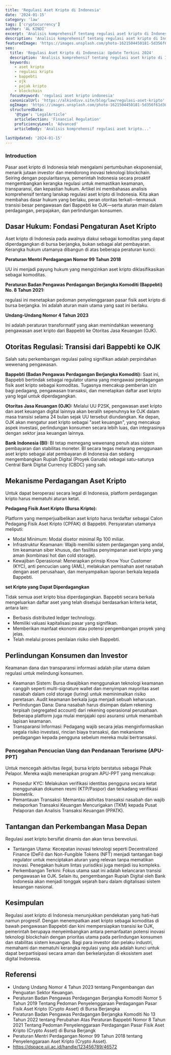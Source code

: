 ```yaml
---
title: 'Regulasi Aset Kripto di Indonesia'
date: '2024-01-15'
category: 'law'
tags: ['cryptocurrency']
author: 'AL KINDI'
excerpt: 'Analisis komprehensif tentang regulasi aset kripto di Indonesia, termasuk aspek perdagangan, perpajakan, dan perlindungan konsumen.'
description: 'Analisis komprehensif tentang regulasi aset kripto di Indonesia, termasuk aspek perdagangan, perpajakan, dan perlindungan konsumen.'
featuredImage: 'https://images.unsplash.com/photo-1621504450181-5d356f61d307?q=80&w=1920&auto=format&fit=crop'
seo:
  title: 'Regulasi Aset Kripto di Indonesia: Update Terkini 2024'
  description: 'Analisis komprehensif tentang regulasi aset kripto di Indonesia mencakup perdagangan, perpajakan, perlindungan konsumen, serta transisi pengawasan dari Bappebti ke OJK.'
  keywords:
    - aset kripto
    - regulasi kripto
    - bappebti
    - ojk
    - pajak kripto
    - blockchain
  focusKeyword: 'regulasi aset kripto indonesia'
  canonicalUrl: 'https://alkindivv.site/blog/law/regulasi-aset-kripto'
  ogImage: 'https://images.unsplash.com/photo-1621504450181-5d356f61d307?q=80&w=1920&auto=format&fit=crop'
  structuredData:
    '@type': 'LegalArticle'
    articleSection: 'Financial Regulation'
    proficiencyLevel: 'Advanced'
    articleBody: 'Analisis komprehensif regulasi aset kripto...'

lastUpdated: '2024-01-15'
---
```


<Introduction></Introduction>
### Introduction

Pasar aset kripto di Indonesia telah mengalami pertumbuhan eksponensial, menarik jutaan investor dan mendorong inovasi teknologi blockchain. Seiring dengan popularitasnya, pemerintah Indonesia secara proaktif mengembangkan kerangka regulasi untuk memastikan keamanan, transparansi, dan kepastian hukum. Artikel ini membahasas analisis komprehensif tentang lanskap regulasi aset kripto di Indonesia. Kita akan membahas dasar hukum yang berlaku, peran otoritas terkait—termasuk transisi besar pengawasan dari Bappebti ke OJK—serta aturan main dalam perdagangan, perpajakan, dan perlindungan konsumen.

## Dasar Hukum: Fondasi Pengaturan Aset Kripto

Aset kripto di Indonesia pada awalnya diakui sebagai komoditas yang
dapat diperdagangkan di bursa berjangka, bukan sebagai alat pembayaran.
Kerangka hukum utamanya dibangun di atas beberapa peraturan kunci:

**Peraturan Mentri Perdagangan Nomor 99 Tahun 2018**

UU ini menjadi payung hukum yang mengizinkan aset kripto diklasifikasikan sebagai komoditas.

**Peraturan Badan Pengawas Perdagangan Berjangka Komoditi (Bappebti) No. 8 Tahun 2021:**

regulasi ini menetapkan pedoman penyelenggaraan pasar fisik aset kripto di bursa berjangka. Ini adalah aturan main utama yang saat ini berlaku.

**Undang-Undang Nomor 4 Tahun 2023**

Ini adalah peraturan transformatif yang akan memindahkan wewenang pengawasan aset kripto dari Bappebti ke Otoritas Jasa Keuangan (OJK).

## Otoritas Regulasi: Transisi dari Bappebti ke OJK

Salah satu perkembangan regulasi paling signifikan adalah perpindahan wewenang pengawasan.

**Bappebti (Badan Pengawas Perdagangan Berjangka Komoditi):**
Saat ini, Bappebti bertindak sebagai regulator utama yang mengawasi perdagangan fisik aset kripto sebagai komoditas. Tugasnya mencakup pemberian izin bagi pedagang, pengawasan transaksi, dan menetapkan daftar aset kripto yang legal untuk diperdagangkan.

**Otoritas Jasa Keuangan (OJK):**
Melalui UU P2SK, pengawasan aset kripto dan aset keuangan digital lainnya akan beralih sepenuhnya ke OJK dalam masa transisi selama 24 bulan sejak UU tersebut diundangkan. Ke depan, OJK akan mengatur aset kripto sebagai "aset keuangan", yang mencakup aspek investasi, perlindungan konsumen secara lebih luas, dan integrasinya dengan sektor jasa keuangan lainnya.

**Bank Indonesia (BI):**
BI tetap memegang wewenang penuh atas sistem pembayaran dan stabilitas moneter. BI secara tegas melarang penggunaan aset kripto sebagai alat pembayaran di Indonesia dan sedang mengembangkan Rupiah Digital (Proyek Garuda) sebagai satu-satunya Central Bank Digital Currency (CBDC) yang sah.

## Mekanisme Perdagangan Aset Kripto

Untuk dapat beroperasi secara legal di Indonesia, platform perdagangan kripto harus mematuhi aturan ketat.

**Pedagang Fisik Aset Kripto (Bursa Kripto):**

Platform yang memperjualbelikan aset kripto harus terdaftar sebagai Calon Pedagang Fisik Aset Kripto (CPFAK) di Bappebti. Persyaratan utamanya meliputi:

- Modal Minimum: Modal disetor minimal Rp 100 miliar.
- Infrastruktur Keamanan: Wajib memiliki sistem perdagangan yang andal, tim keamanan siber khusus, dan fasilitas penyimpanan aset kripto yang aman (kombinasi hot dan cold storage).
- Kewajiban Operasional: Menerapkan prinsip Know Your Customer (KYC), anti pencucian uang (AML), melakukan pemisahan aset nasabah dengan aset perusahaan, dan menyampaikan laporan berkala kepada Bappebti.

**set Kripto yang Dapat Diperdagangkan**

Tidak semua aset kripto bisa diperdagangkan. Bappebti secara berkala mengeluarkan daftar aset yang telah disetujui berdasarkan kriteria ketat, antara lain:

- Berbasis distributed ledger technology.
- Memiliki valuasi kapitalisasi pasar yang signifikan.
- Memberikan manfaat ekonomi atau potensi pengembangan proyek yang jelas.
- Telah melalui proses penilaian risiko oleh Bappebti.

## Perlindungan Konsumen dan Investor

Keamanan dana dan transparansi informasi adalah pilar utama dalam regulasi untuk melindungi konsumen.

- Keamanan Sistem: Bursa diwajibkan menggunakan teknologi keamanan canggih seperti multi-signature wallet dan menyimpan mayoritas aset nasabah dalam cold storage (luring) untuk meminimalkan risiko peretasan. Audit keamanan berkala juga menjadi sebuah keharusan.
- Perlindungan Dana: Dana nasabah harus disimpan dalam rekening terpisah (segregated account) dari rekening operasional perusahaan. Beberapa platform juga mulai menjajaki opsi asuransi untuk menambah lapisan keamanan.
- Transparansi Informasi: Pedagang wajib secara jelas menginformasikan segala risiko investasi, rincian biaya transaksi, dan mekanisme perdagangan kepada pengguna sebelum mereka mulai bertransaksi.

### Pencegahan Pencucian Uang dan Pendanaan Terorisme (APU-PPT)

Untuk mencegah aktivitas ilegal, bursa kripto berstatus sebagai Pihak Pelapor. Mereka wajib menerapkan program APU-PPT yang mencakup:

- Prosedur KYC: Melakukan verifikasi identitas pengguna secara ketat menggunakan dokumen resmi (KTP/Paspor) dan terkadang verifikasi biometrik.
- Pemantauan Transaksi: Memantau aktivitas transaksi nasabah dan wajib melaporkan Transaksi Keuangan Mencurigakan (TKM) kepada Pusat Pelaporan dan Analisis Transaksi Keuangan (PPATK).

## Tantangan dan Perkembangan Masa Depan

Regulasi aset kripto bersifat dinamis dan akan terus berevolusi.

- Tantangan Utama: Kecepatan inovasi teknologi seperti Decentralized Finance (DeFi) dan Non-Fungible Tokens (NFT) menjadi tantangan bagi regulator untuk menciptakan aturan yang relevan tanpa mematikan inovasi. Penegakan hukum lintas yurisdiksi juga menjadi isu kompleks.
- Perkembangan Terkini: Fokus utama saat ini adalah kelancaran transisi pengawasan ke OJK. Selain itu, pengembangan Rupiah Digital oleh Bank Indonesia akan menjadi tonggak sejarah baru dalam digitalisasi sistem keuangan nasional.

## Kesimpulan

Regulasi aset kripto di Indonesia menunjukkan pendekatan yang hati-hati namun progresif. Dengan menempatkan aset kripto sebagai komoditas di bawah pengawasan Bappebti dan kini mempersiapkan transisi ke OJK, pemerintah berupaya menyeimbangkan antara pemanfaatan potensi inovasi teknologi blockchain dengan prioritas utama pada perlindungan konsumen dan stabilitas sistem keuangan. Bagi para investor dan pelaku industri, memahami dan mematuhi kerangka regulasi yang ada adalah kunci untuk dapat berpartisipasi secara aman dan berkelanjutan di ekosistem aset digital Indonesia.

## Referensi

- Undang Undang Nomor 4 Tahun 2023 tentang Pengembangan dan
  Penguatan Sektor Keuangan.
- Peraturan Badan Pengawas Perdagangan Berjangka Komoditi Nomor
  5 Tahun 2019 Tentang Pedoman Penyelenggaraan Perdagangan Pasar
  Fisik Aset Kripto (Crypto Asset) di Bursa Berjangka
- Peraturan Badan Pengawas Perdagangan Berjangka Komoditi No 13
  Tahun 2022 tentang Perubahan Atas Peraturan Bappebti Nomor 8
  Tahun 2021 Tentang Pedoman Penyelenggaraan Perdagangan Pasar
  Fisik Aset Kripto (Crypto Asset) di Bursa Berjangk
- Peraturan Mentri Perdagangan Nomor 99 Tahun 2018 tentang Penyelenggaraan Aset Kripto (Crypto Asset).
- https://dspace.uii.ac.id/handle/123456789/46572

